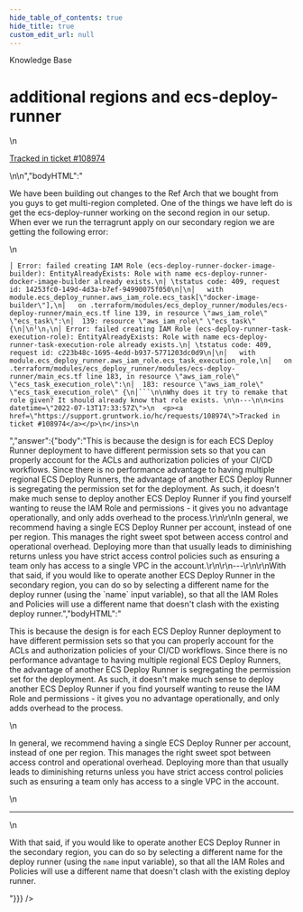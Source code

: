 ```yaml
---
hide_table_of_contents: true
hide_title: true
custom_edit_url: null
---
```



<head>
  <link rel="canonical" href="https://github.com/gruntwork-io/knowledge-base/discussions/500" />
</head>

<CenterLayout>
<span className="searchCategory">Knowledge Base</span>
<h1>additional regions and ecs-deploy-runner</h1>
<GitHub discussion={{"id":"D_kwDOF8slf84AQE2F","number":500,"author":{"login":"moos3"},"title":"additional regions and ecs-deploy-runner","body":"\nWe have been building out changes to the Ref Arch that we bought from you guys to get multi-region completed. One of the things we have left do is get the ecs-deploy-runner working on the second region in our setup. When ever we run the terragrunt apply on our secondary region we are getting the following error:\r\n\r\n```\r\n│ Error: failed creating IAM Role (ecs-deploy-runner-docker-image-builder): EntityAlreadyExists: Role with name ecs-deploy-runner-docker-image-builder already exists.\r\n│ \tstatus code: 409, request id: 14253fc0-149d-4d3a-b7ef-94990075f050\r\n│\r\n│   with module.ecs_deploy_runner.aws_iam_role.ecs_task[\"docker-image-builder\"],\r\n│   on .terraform/modules/ecs_deploy_runner/modules/ecs-deploy-runner/main_ecs.tf line 139, in resource \"aws_iam_role\" \"ecs_task\":\r\n│  139: resource \"aws_iam_role\" \"ecs_task\" {\r\n│\r\n╵\r\n╷\r\n│ Error: failed creating IAM Role (ecs-deploy-runner-task-execution-role): EntityAlreadyExists: Role with name ecs-deploy-runner-task-execution-role already exists.\r\n│ \tstatus code: 409, request id: c223b48c-1695-4edd-b937-5771203dc0d9\r\n│\r\n│   with module.ecs_deploy_runner.aws_iam_role.ecs_task_execution_role,\r\n│   on .terraform/modules/ecs_deploy_runner/modules/ecs-deploy-runner/main_ecs.tf line 183, in resource \"aws_iam_role\" \"ecs_task_execution_role\":\r\n│  183: resource \"aws_iam_role\" \"ecs_task_execution_role\" {\r\n│```\r\n\r\nWhy does it try to remake that role given? It should already know that role exists. \n\n---\n\n<ins datetime=\"2022-07-13T17:33:57Z\">\n  <p><a href=\"https://support.gruntwork.io/hc/requests/108974\">Tracked in ticket #108974</a></p>\n</ins>\n","bodyHTML":"<p dir=\"auto\">We have been building out changes to the Ref Arch that we bought from you guys to get multi-region completed. One of the things we have left do is get the ecs-deploy-runner working on the second region in our setup. When ever we run the terragrunt apply on our secondary region we are getting the following error:</p>\n<div class=\"snippet-clipboard-content notranslate position-relative overflow-auto\" data-snippet-clipboard-copy-content=\"│ Error: failed creating IAM Role (ecs-deploy-runner-docker-image-builder): EntityAlreadyExists: Role with name ecs-deploy-runner-docker-image-builder already exists.\n│ \tstatus code: 409, request id: 14253fc0-149d-4d3a-b7ef-94990075f050\n│\n│   with module.ecs_deploy_runner.aws_iam_role.ecs_task[&quot;docker-image-builder&quot;],\n│   on .terraform/modules/ecs_deploy_runner/modules/ecs-deploy-runner/main_ecs.tf line 139, in resource &quot;aws_iam_role&quot; &quot;ecs_task&quot;:\n│  139: resource &quot;aws_iam_role&quot; &quot;ecs_task&quot; {\n│\n╵\n╷\n│ Error: failed creating IAM Role (ecs-deploy-runner-task-execution-role): EntityAlreadyExists: Role with name ecs-deploy-runner-task-execution-role already exists.\n│ \tstatus code: 409, request id: c223b48c-1695-4edd-b937-5771203dc0d9\n│\n│   with module.ecs_deploy_runner.aws_iam_role.ecs_task_execution_role,\n│   on .terraform/modules/ecs_deploy_runner/modules/ecs-deploy-runner/main_ecs.tf line 183, in resource &quot;aws_iam_role&quot; &quot;ecs_task_execution_role&quot;:\n│  183: resource &quot;aws_iam_role&quot; &quot;ecs_task_execution_role&quot; {\n│```\n\nWhy does it try to remake that role given? It should already know that role exists. \n\n---\n\n&lt;ins datetime=&quot;2022-07-13T17:33:57Z&quot;&gt;\n  &lt;p&gt;&lt;a href=&quot;https://support.gruntwork.io/hc/requests/108974&quot;&gt;Tracked in ticket #108974&lt;/a&gt;&lt;/p&gt;\n&lt;/ins&gt;\"><pre class=\"notranslate\"><code>│ Error: failed creating IAM Role (ecs-deploy-runner-docker-image-builder): EntityAlreadyExists: Role with name ecs-deploy-runner-docker-image-builder already exists.\n│ \tstatus code: 409, request id: 14253fc0-149d-4d3a-b7ef-94990075f050\n│\n│   with module.ecs_deploy_runner.aws_iam_role.ecs_task[\"docker-image-builder\"],\n│   on .terraform/modules/ecs_deploy_runner/modules/ecs-deploy-runner/main_ecs.tf line 139, in resource \"aws_iam_role\" \"ecs_task\":\n│  139: resource \"aws_iam_role\" \"ecs_task\" {\n│\n╵\n╷\n│ Error: failed creating IAM Role (ecs-deploy-runner-task-execution-role): EntityAlreadyExists: Role with name ecs-deploy-runner-task-execution-role already exists.\n│ \tstatus code: 409, request id: c223b48c-1695-4edd-b937-5771203dc0d9\n│\n│   with module.ecs_deploy_runner.aws_iam_role.ecs_task_execution_role,\n│   on .terraform/modules/ecs_deploy_runner/modules/ecs-deploy-runner/main_ecs.tf line 183, in resource \"aws_iam_role\" \"ecs_task_execution_role\":\n│  183: resource \"aws_iam_role\" \"ecs_task_execution_role\" {\n│```\n\nWhy does it try to remake that role given? It should already know that role exists. \n\n---\n\n&lt;ins datetime=\"2022-07-13T17:33:57Z\"&gt;\n  &lt;p&gt;&lt;a href=\"https://support.gruntwork.io/hc/requests/108974\"&gt;Tracked in ticket #108974&lt;/a&gt;&lt;/p&gt;\n&lt;/ins&gt;\n</code></pre></div>","answer":{"body":"This is because the design is for each ECS Deploy Runner deployment to have different permission sets so that you can properly account for the ACLs and authorization policies of your CI/CD workflows. Since there is no performance advantage to having multiple regional ECS Deploy Runners, the advantage of another ECS Deploy Runner is segregating the permission set for the deployment. As such, it doesn't make much sense to deploy another ECS Deploy Runner if you find yourself wanting to reuse the IAM Role and permissions - it gives you no advantage operationally, and only adds overhead to the process.\r\n\r\nIn general, we recommend having a single ECS Deploy Runner per account, instead of one per region. This manages the right sweet spot between access control and operational overhead. Deploying more than that usually leads to diminishing returns unless you have strict access control policies such as ensuring a team only has access to a single VPC in the account.\r\n\r\n---\r\n\r\nWith that said, if you would like to operate another ECS Deploy Runner in the secondary region, you can do so by selecting a different name for the deploy runner (using the `name` input variable), so that all the IAM Roles and Policies will use a different name that doesn't clash with the existing deploy runner.","bodyHTML":"<p dir=\"auto\">This is because the design is for each ECS Deploy Runner deployment to have different permission sets so that you can properly account for the ACLs and authorization policies of your CI/CD workflows. Since there is no performance advantage to having multiple regional ECS Deploy Runners, the advantage of another ECS Deploy Runner is segregating the permission set for the deployment. As such, it doesn't make much sense to deploy another ECS Deploy Runner if you find yourself wanting to reuse the IAM Role and permissions - it gives you no advantage operationally, and only adds overhead to the process.</p>\n<p dir=\"auto\">In general, we recommend having a single ECS Deploy Runner per account, instead of one per region. This manages the right sweet spot between access control and operational overhead. Deploying more than that usually leads to diminishing returns unless you have strict access control policies such as ensuring a team only has access to a single VPC in the account.</p>\n<hr>\n<p dir=\"auto\">With that said, if you would like to operate another ECS Deploy Runner in the secondary region, you can do so by selecting a different name for the deploy runner (using the <code class=\"notranslate\">name</code> input variable), so that all the IAM Roles and Policies will use a different name that doesn't clash with the existing deploy runner.</p>"}}} />

</CenterLayout>
  

<!-- ##DOCS-SOURCER-START
{
  "sourcePlugin": "github-discussions",
  "hash": "5d0e38e47af07970ff915e166d98c6e8"
}
##DOCS-SOURCER-END -->

